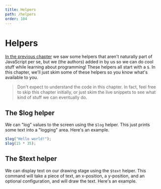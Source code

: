 ```yaml
---
title: Helpers
path: /helpers
order: 104
---
```


# Helpers

[In the previous chapter](/what-is-javascript#-helpers) we saw some helpers that aren't naturally part of JavaScript per se, but we (the authors) added in by us so we can do cool stuff while learning about programming! These helpers all start with a `$`. In this chapter, we'll just skim some of these helpers so you know what's available to you.

> Don't expect to understand the code in this chapter. In fact, feel free to skip this chapter initially, or just skim the live snippets to see what kind of stuff we can eventually do.

## The $log helper

We can "log" values to the screen using the `$log` helper. This just prints some text into a "logging" area. Here's an example.

```js live=true
$log("Hello world!");
$log(15 * 35);
```

## The $text helper

We can display text on our drawing stage using the `$text` helper. This command will take a piece of text, an x-position, a y-position, and an optional configuration, and will draw the text. Here's an example.

```js live=true

```